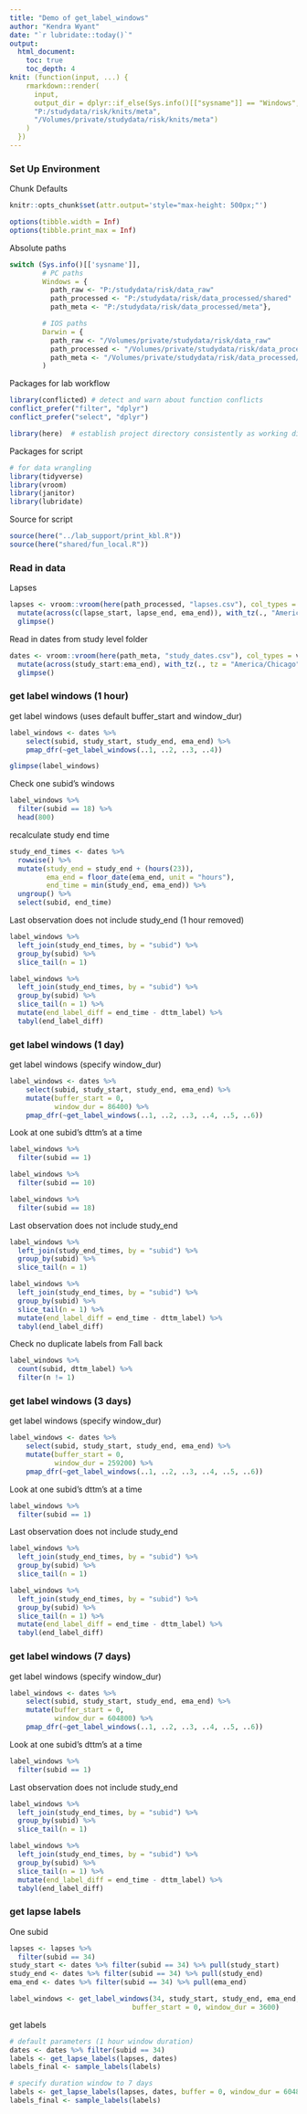 ---
title: "Demo of get_label_windows"
author: "Kendra Wyant"
date: "`r lubridate::today()`"
output: 
  html_document:
    toc: true 
    toc_depth: 4
knit: (function(input, ...) {
    rmarkdown::render(
      input,
      output_dir = dplyr::if_else(Sys.info()[["sysname"]] == "Windows",
      "P:/studydata/risk/knits/meta", 
      "/Volumes/private/studydata/risk/knits/meta")
    )
  })
---


### Set Up Environment

Chunk Defaults
```{r defaults, include=FALSE}
knitr::opts_chunk$set(attr.output='style="max-height: 500px;"')

options(tibble.width = Inf)
options(tibble.print_max = Inf)
```

Absolute paths
```{r, absolute paths}
switch (Sys.info()[['sysname']],
        # PC paths
        Windows = {
          path_raw <- "P:/studydata/risk/data_raw"
          path_processed <- "P:/studydata/risk/data_processed/shared"
          path_meta <- "P:/studydata/risk/data_processed/meta"},

        # IOS paths
        Darwin = {
          path_raw <- "/Volumes/private/studydata/risk/data_raw"
          path_processed <- "/Volumes/private/studydata/risk/data_processed/shared"
          path_meta <- "/Volumes/private/studydata/risk/data_processed/meta"}
        )
```

Packages for lab workflow 
```{r, packages_workflow, message=FALSE, warning=FALSE}
library(conflicted) # detect and warn about function conflicts
conflict_prefer("filter", "dplyr")
conflict_prefer("select", "dplyr")

library(here)  # establish project directory consistently as working directory
```


Packages for script
```{r, packages_script, message=FALSE, warning=FALSE}
# for data wrangling
library(tidyverse)
library(vroom)
library(janitor)
library(lubridate)
```


Source for script
```{r, source_script, message=FALSE, warning=FALSE}
source(here("../lab_support/print_kbl.R"))
source(here("shared/fun_local.R"))
```

### Read in data
Lapses
```{r}
lapses <- vroom::vroom(here(path_processed, "lapses.csv"), col_types = vroom::cols()) %>% 
  mutate(across(c(lapse_start, lapse_end, ema_end)), with_tz(., "America/Chicago")) %>% 
  glimpse()
```

Read in dates from study level folder
```{r}
dates <- vroom::vroom(here(path_meta, "study_dates.csv"), col_types = vroom::cols()) %>%
  mutate(across(study_start:ema_end), with_tz(., tz = "America/Chicago")) %>% 
  glimpse()
```



### get label windows (1 hour)

get label windows (uses default buffer_start and window_dur)
```{r}
label_windows <- dates %>% 
    select(subid, study_start, study_end, ema_end) %>% 
    pmap_dfr(~get_label_windows(..1, ..2, ..3, ..4))

glimpse(label_windows)
```

Check one subid's windows
```{r}
label_windows %>% 
  filter(subid == 18) %>% 
  head(800)
```

recalculate study end time
```{r}
study_end_times <- dates %>% 
  rowwise() %>% 
  mutate(study_end = study_end + (hours(23)),
         ema_end = floor_date(ema_end, unit = "hours"),
         end_time = min(study_end, ema_end)) %>% 
  ungroup() %>% 
  select(subid, end_time)
```

Last observation does not include study_end (1 hour removed)
```{r}
label_windows %>% 
  left_join(study_end_times, by = "subid") %>% 
  group_by(subid) %>% 
  slice_tail(n = 1) 

label_windows %>% 
  left_join(study_end_times, by = "subid") %>% 
  group_by(subid) %>% 
  slice_tail(n = 1) %>% 
  mutate(end_label_diff = end_time - dttm_label) %>% 
  tabyl(end_label_diff)
```

### get label windows (1 day)

get label windows (specify window_dur)
```{r}
label_windows <- dates %>% 
    select(subid, study_start, study_end, ema_end) %>% 
    mutate(buffer_start = 0,
           window_dur = 86400) %>% 
    pmap_dfr(~get_label_windows(..1, ..2, ..3, ..4, ..5, ..6))
```

Look at one subid's dttm's at a time  
```{r}
label_windows %>% 
  filter(subid == 1) 
```

```{r}
label_windows %>% 
  filter(subid == 10) 
```

```{r}
label_windows %>% 
  filter(subid == 18) 
```

Last observation does not include study_end
```{r}
label_windows %>% 
  left_join(study_end_times, by = "subid") %>% 
  group_by(subid) %>% 
  slice_tail(n = 1)

label_windows %>% 
  left_join(study_end_times, by = "subid") %>% 
  group_by(subid) %>% 
  slice_tail(n = 1) %>% 
  mutate(end_label_diff = end_time - dttm_label) %>% 
  tabyl(end_label_diff)
```

Check no duplicate labels from Fall back 
```{r}
label_windows %>% 
  count(subid, dttm_label) %>% 
  filter(n != 1)
```




### get label windows (3 days)

get label windows (specify window_dur)
```{r}
label_windows <- dates %>% 
    select(subid, study_start, study_end, ema_end) %>% 
    mutate(buffer_start = 0,
           window_dur = 259200) %>% 
    pmap_dfr(~get_label_windows(..1, ..2, ..3, ..4, ..5, ..6))
```

Look at one subid's dttm's at a time
```{r}
label_windows %>% 
  filter(subid == 1) 
```

Last observation does not include study_end
```{r}
label_windows %>% 
  left_join(study_end_times, by = "subid") %>% 
  group_by(subid) %>% 
  slice_tail(n = 1)

label_windows %>% 
  left_join(study_end_times, by = "subid") %>% 
  group_by(subid) %>% 
  slice_tail(n = 1) %>% 
  mutate(end_label_diff = end_time - dttm_label) %>% 
  tabyl(end_label_diff)
```

### get label windows (7 days)

get label windows (specify window_dur)
```{r}
label_windows <- dates %>% 
    select(subid, study_start, study_end, ema_end) %>% 
    mutate(buffer_start = 0,
           window_dur = 604800) %>% 
    pmap_dfr(~get_label_windows(..1, ..2, ..3, ..4, ..5, ..6))
```

Look at one subid's dttm's at a time
```{r}
label_windows %>% 
  filter(subid == 1) 
```

Last observation does not include study_end
```{r}
label_windows %>% 
  left_join(study_end_times, by = "subid") %>% 
  group_by(subid) %>% 
  slice_tail(n = 1)

label_windows %>% 
  left_join(study_end_times, by = "subid") %>% 
  group_by(subid) %>% 
  slice_tail(n = 1) %>% 
  mutate(end_label_diff = end_time - dttm_label) %>% 
  tabyl(end_label_diff)
```


### get lapse labels

One subid
```{r}
lapses <- lapses %>% 
  filter(subid == 34)
study_start <- dates %>% filter(subid == 34) %>% pull(study_start)
study_end <- dates %>% filter(subid == 34) %>% pull(study_end)
ema_end <- dates %>% filter(subid == 34) %>% pull(ema_end)

label_windows <- get_label_windows(34, study_start, study_end, ema_end, 
                              buffer_start = 0, window_dur = 3600)
```


get labels
```{r}
# default parameters (1 hour window duration)
dates <- dates %>% filter(subid == 34)
labels <- get_lapse_labels(lapses, dates)
labels_final <- sample_labels(labels)

# specify duration window to 7 days
labels <- get_lapse_labels(lapses, dates, buffer = 0, window_dur = 604800) 
labels_final <- sample_labels(labels)
```





